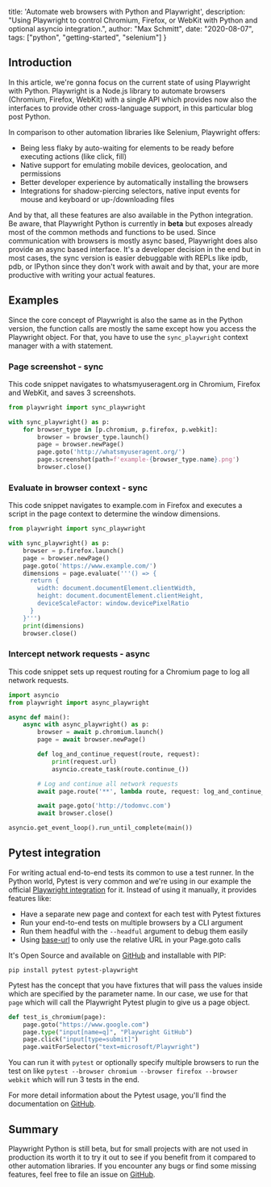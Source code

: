  title: 'Automate web browsers with Python and Playwright',
  description: "Using Playwright to control Chromium, Firefox, or WebKit with Python and optional asyncio integration.",
  author: "Max Schmitt",
  date: "2020-08-07",
  tags: ["python", "getting-started", "selenium"]
}

## Introduction

In this article, we're gonna focus on the current state of using Playwright with Python. Playwright is a Node.js library to automate browsers (Chromium, Firefox, WebKit) with a single API which provides now also the interfaces to provide other cross-language support, in this particular blog post Python.

In comparison to other automation libraries like Selenium, Playwright offers:
- Being less flaky by auto-waiting for elements to be ready before executing actions (like click, fill)
- Native support for emulating mobile devices, geolocation, and permissions
- Better developer experience by automatically installing the browsers
- Integrations for shadow-piercing selectors, native input events for mouse and keyboard or up-/downloading files

And by that, all these features are also available in the Python integration. Be aware, that Playwright Python is currently in **beta** but exposes already most of the common methods and functions to be used. Since communication with browsers is mostly async based, Playwright does also provide an async based interface. It's a developer decision in the end but in most cases, the sync version is easier debuggable with REPLs like ipdb, pdb, or IPython since they don't work with await and by that, your are more productive with writing your actual features.

## Examples

Since the core concept of Playwright is also the same as in the Python version, the function calls are mostly the same except how you access the Playwright object. For that, you have to use the `sync_playwright` context manager with a with statement.

### Page screenshot - sync

This code snippet navigates to whatsmyuseragent.org in Chromium, Firefox and WebKit, and saves 3 screenshots.

```py
from playwright import sync_playwright

with sync_playwright() as p:
    for browser_type in [p.chromium, p.firefox, p.webkit]:
        browser = browser_type.launch()
        page = browser.newPage()
        page.goto('http://whatsmyuseragent.org/')
        page.screenshot(path=f'example-{browser_type.name}.png')
        browser.close()
```

### Evaluate in browser context - sync

This code snippet navigates to example.com in Firefox and executes a script in the page context to determine the window dimensions.

```py
from playwright import sync_playwright

with sync_playwright() as p:
    browser = p.firefox.launch()
    page = browser.newPage()
    page.goto('https://www.example.com/')
    dimensions = page.evaluate('''() => {
      return {
        width: document.documentElement.clientWidth,
        height: document.documentElement.clientHeight,
        deviceScaleFactor: window.devicePixelRatio
      }
    }''')
    print(dimensions)
    browser.close()
```

### Intercept network requests - async

This code snippet sets up request routing for a Chromium page to log all network requests.

```py
import asyncio
from playwright import async_playwright

async def main():
    async with async_playwright() as p:
        browser = await p.chromium.launch()
        page = await browser.newPage()

        def log_and_continue_request(route, request):
            print(request.url)
            asyncio.create_task(route.continue_())

        # Log and continue all network requests
        await page.route('**', lambda route, request: log_and_continue_request(route, request))

        await page.goto('http://todomvc.com')
        await browser.close()

asyncio.get_event_loop().run_until_complete(main())
```

## Pytest integration

For writing actual end-to-end tests its common to use a test runner. In the Python world, Pytest is very common and we're using in our example the official [Playwright integration](https://github.com/microsoft/playwright-pytest) for it. Instead of using it manually, it provides features like:
- Have a separate new page and context for each test with Pytest fixtures
- Run your end-to-end tests on multiple browsers by a CLI argument
- Run them headful with the `--headful` argument to debug them easily
- Using [base-url](https://github.com/pytest-dev/pytest-base-url) to only use the relative URL in your Page.goto calls

It's Open Source  and available on [GitHub](https://github.com/microsoft/playwright-pytest/) and installable with PIP:
```
pip install pytest pytest-playwright
```

Pytest has the concept that you have fixtures that will pass the values inside which are specified by the parameter name. In our case, we use for that `page` which will call the Playwright Pytest plugin to give us a page object.

```py
def test_is_chromium(page):
    page.goto("https://www.google.com")
    page.type("input[name=q]", "Playwright GitHub")
    page.click("input[type=submit]")
    page.waitForSelector("text=microsoft/Playwright")
```

You can run it with `pytest` or optionally specify multiple browsers to run the test on like `pytest --browser chromium --browser firefox --browser webkit` which will run 3 tests in the end.

For more detail information about the Pytest usage, you'll find the documentation on [GitHub](https://github.com/microsoft/playwright-pytest#readme).

## Summary

Playwright Python is still beta, but for small projects with are not used in production its worth it to try it out to see if you benefit from it compared to other automation libraries. If you encounter any bugs or find some missing features, feel free to file an issue on [GitHub](https://github.com/microsoft/playwright-python).
